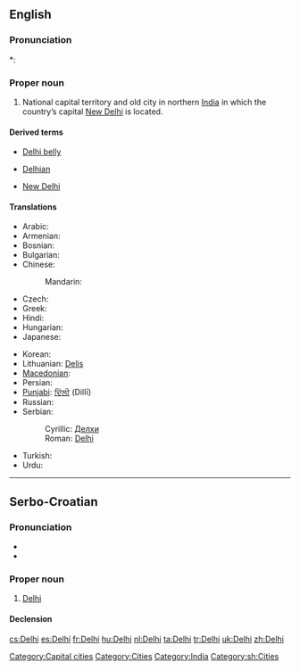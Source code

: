 ==English==
{{wikipedia}}

===Pronunciation===
*: {{rhymes|ɛli}}

===Proper noun===
{{en-proper noun}}

# National capital territory and old city in northern [[India]] in which the country’s capital [[New Delhi]] is located.

====Derived terms====
{{rel-top3|Terms derived from ''Delhi''}}
* [[Delhi belly]]
{{rel-mid3}}
* [[Delhian]]
{{rel-mid3}}
* [[New Delhi]]
{{rel-bottom}}

====Translations====
{{trans-top|National capital territory and old city in northern India}}
* Arabic: {{t|ar|دلهي|f|tr=dilhii}}
* Armenian: {{t-|hy|Դելի|tr=Deli}}
* Bosnian: {{t-|bs|Delhi|m}}
* Bulgarian: {{t-|bg|Делхи|tr=Délχi}}
* Chinese:
*: Mandarin: {{t|cmn|德里|tr=Délǐ|sc=Hani}}
* Czech: {{t-|cs|Dillí|n}}
* Greek: {{t-|el|Δελχί}}
* Hindi: {{t+|hi|दिल्ली|m|tr=Dillī|xs=Hindi}}
* Hungarian: {{t|hu|Delhi}}
* Japanese: {{t|ja|デリー|tr=Derī}}
{{trans-mid}}
* Korean: {{t|ko|델리|tr=Delli|sc=Kore}}
* Lithuanian: [[Delis]] {{m}}
* [[Macedonian]]: {{t-|mk|Делхи|n|tr=Délhi}}
* Persian: {{t|fa|دهلی|tr=Dehli|sc=fa-Arab}}
* [[Punjabi]]: [[ਦਿੱਲੀ]] (Dillī)
* Russian: {{t-|ru|Дели|m|tr=Déli}} {{indeclinable}}
* Serbian:
*: Cyrillic: [[Делхи#Serbian|Делхи]] {{m}}
*: Roman: [[Delhi#Serbian|Delhi]] {{m}}
* Turkish: {{t+|tr|Delhi}}
* Urdu: {{t|ur|دلّی|m|tr=Dillī|xs=Urdu}}
{{trans-bottom}}

[[Category:Capital cities]]
[[Category:Cities]]
[[Category:India]]

----

==Serbo-Croatian==

===Pronunciation===
* {{IPA|/dêlxi/|lang=sh}}
* {{hyphenation|Del|hi}}

===Proper noun===
{{sh-proper noun|g=m|head=Dȅlhi|r|Делхи|Де̏лхи}}

# [[#English|Delhi]]

====Declension====
{{sh-decl-noun-unc
|Delhi
|Delhija
|Delhiju
|Delhi
|Delhi
|Delhiju
|Delhijem
}}

[[Category:sh:Cities]]

[[cs:Delhi]]
[[es:Delhi]]
[[fr:Delhi]]
[[hu:Delhi]]
[[nl:Delhi]]
[[ta:Delhi]]
[[tr:Delhi]]
[[uk:Delhi]]
[[zh:Delhi]]